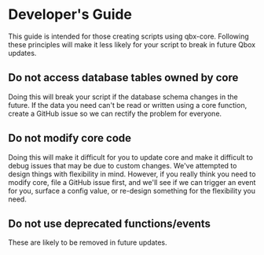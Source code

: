 # Developer's Guide

This guide is intended for those creating scripts using qbx-core. Following these principles will make it less likely for your
script to break in future Qbox updates.

## Do not access database tables owned by core

Doing this will break your script if the database schema changes in the future. If the data you need can't be read or written using a core function,
create a GitHub issue so we can rectify the problem for everyone.

## Do not modify core code

Doing this will make it difficult for you to update core and make it difficult to debug issues that may be due to custom changes. We've attempted to design things with flexibility in mind.
However, if you really think you need to modify core, file a GitHub issue first, and we'll see if we can trigger an event for you, surface a config value, or re-design something for the flexibility you need.

## Do not use deprecated functions/events

These are likely to be removed in future updates.
